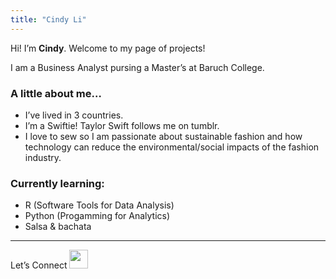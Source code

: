 ```yaml
---
title: "Cindy Li"
---
```


Hi! I'm **Cindy**. Welcome to my page of projects! 

I am a Business Analyst pursing a Master's at Baruch College. 

### A little about me...
- I've lived in 3 countries.
- I'm a Swiftie! Taylor Swift follows me on tumblr. 
- I love to sew so I am passionate about sustainable fashion and how technology can reduce the environmental/social impacts of the fashion industry. 

### Currently learning:
- R (Software Tools for Data Analysis)
- Python (Progamming for Analytics)
- Salsa & bachata

---
Let's Connect  <a href="https://www.linkedin.com/in/cndyli/"><img src="https://upload.wikimedia.org/wikipedia/commons/thumb/8/81/LinkedIn_icon.svg/1200px-LinkedIn_icon.svg.png" width="30"> 

[[![](https://upload.wikimedia.org/wikipedia/commons/thumb/8/81/LinkedIn_icon.svg/1200px-LinkedIn_icon.svg.png#left)](https://www.linkedin.com/in/cndyli/){width=50%}]: #